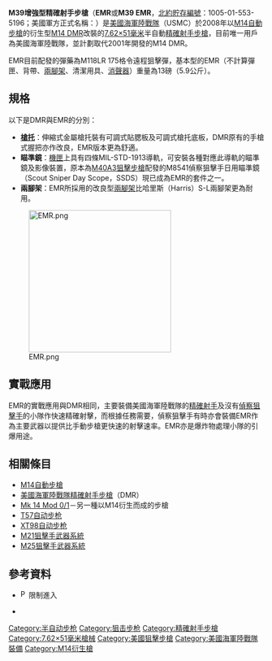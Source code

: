 {{noteTA
|G1=軍事
|G2=長度單位
|G3=Firearms
}}
{{Infobox Weapon
|is_ranged=yes
|name= M39增強型精確射手步槍<br />{{lang|en|M39 Enhanced Marksman Rifle}}<br />{{lang|en|EMR}}
|image= File:USMC-090417-M-4595B-185.jpg
|image_size= 300px
|caption= M39 EMR的說明圖片
|origin={{flagcountry|United States}}
|type= [[狙擊步槍|狙擊步槍]]／[[精確射手步槍|精確射手步槍]]
|designer=
|used_by=[[美國海軍陸戰隊|美國海軍陸戰隊]]
|design_date=
|service= 2008年－
|wars= [[阿富汗戰爭_(2001年)|2001年阿富汗戰爭]]<br/>[[伊拉克戰爭|伊拉克戰爭]]
|cartridge= [[7.62×51mm_NATO|7.62×51毫米NATO]]
|caliber= 7.62毫米（.308寸）
|part_length= 559毫米（22寸）
|action=  [[氣動式|長行程導氣式活塞]]、[[轉拴式槍栓|轉拴式槍栓]]
|mode= 半自動
|unit_cost= [[美元|$]]3,930.17
|manufacturer= 由[[美國海軍陸戰隊|美國海軍陸戰隊]]改裝
|velocity= 865米／每秒（2,837尺／每秒）
|range= 770米（850碼）
|maximum_range= 3,725米（4,075碼）
|weight= 7.5公斤（16.5磅）
|length= 1,120毫米（44.2寸）
|feed= 5、10、20發可拆式[[彈匣|彈匣]]<br/>[[C-Mag彈鼓|C-Mag彈鼓]]
|sights= M14式[[機械瞄具|機械瞄具]]<br/>光學[[瞄準鏡|瞄準鏡]]
|}}
'''M39增強型精確射手步槍'''（'''EMR'''或'''M39 EMR'''，[[北約貯存編號|北約貯存編號]]：1005-01-553-5196；美國軍方正式名稱：'''{{lang|en|Rifle, 7.62 MM, M39 Enhanced Marksman Rifle (EMR)}}'''）是[[美國海軍陸戰隊|美國海軍陸戰隊]]（USMC）於2008年以[[M14自動步槍|M14自動步槍]]的衍生型[[美國海軍陸戰隊精確射手步槍|M14 DMR]]改裝的[[7.62×51mm_NATO|7.62×51毫米]]半自動[[精確射手步槍|精確射手步槍]]，目前唯一用戶為美國海軍陸戰隊，並計劃取代2001年開發的M14 DMR。

EMR目前配發的彈藥為M118LR 175格令遠程狙擊彈，基本型的EMR（不計算彈匣、背帶、[[兩腳架|兩腳架]]、清潔用具、[[消聲器|消聲器]]）重量為13磅（5.9公斤）。

== 規格 ==
以下是DMR與EMR的分別：
* '''[[槍托|槍托]]'''：伸縮式金屬槍托裝有可調式貼腮板及可調式槍托底板，DMR原有的手槍式握把亦作改良，EMR版本更為舒適。
* '''瞄準鏡'''：[[機匣|機匣]]上具有四條MIL-STD-1913導軌，可安裝各種對應此導軌的瞄準鏡及影像裝置，原本為[[M40狙擊步槍|M40A3狙擊步槍]]配發的M8541偵察狙擊手日用瞄準鏡（Scout Sniper Day Scope，SSDS）現已成為EMR的套件之一。
* '''兩腳架'''：EMR所採用的改良型[[兩腳架|兩腳架]]比哈里斯（Harris）S-L兩腳架更為耐用。
[[File:EMR.png|280px]]

== 實戰應用 ==
EMR的實戰應用與DMR相同，主要裝備美國海軍陸戰隊的[[精確射手|精確射手]]及沒有[[偵察狙擊手|偵察狙擊手]]的小隊作快速精確射擊，而根據任務需要，偵察狙擊手有時亦會裝備EMR作為主要武器以提供比手動步槍更快速的射擊速率。EMR亦是爆炸物處理小隊的引爆用途。

== 相關條目 ==
* [[M14自動步槍|M14自動步槍]]
* [[美國海軍陸戰隊精確射手步槍|美國海軍陸戰隊精確射手步槍]]（DMR）
* [[Mk_14增強型戰鬥步槍|Mk 14 Mod 0/1]]－另一種以M14衍生而成的步槍
* [[57式步枪|T57自动步枪]]
* [[XT98自动步枪|XT98自动步枪]]
* [[M21狙擊手武器系統|M21狙擊手武器系統]]
* [[M25狙擊手武器系統|M25狙擊手武器系統]]

== 參考資料 ==
<div class="references-small">
<references />
* {{cite book|title=TM 11473A-OR/1A|publisher=美國海軍陸戰隊|date=2008年3月|volume=PCN 184 114730 00|url=https://pubs.ala.usmc.mil/pubs2/18411473000.pdf|accessdate=2008年10月3日|language=en}}{{dead link|date=2017年11月 |bot=InternetArchiveBot |fix-attempted=yes }} [[File:Padlock.svg|16px]]限制進入
* {{cite book|title=Fielding Plan for the RIFLE, 7.62 MM, M39 ENHANCED MARKSMAN RIFLE (EMR)|publisher=美國海軍陸戰隊|language=en|accessdate=2008年10月3日}}
</div>

{{ModernUSInfWeaponsNav}}

[[Category:半自动步枪|Category:半自动步枪]]
[[Category:狙击步枪|Category:狙击步枪]]
[[Category:精確射手步槍|Category:精確射手步槍]]
[[Category:7.62×51毫米槍械|Category:7.62×51毫米槍械]]
[[Category:美國狙擊步槍|Category:美國狙擊步槍]]
[[Category:美國海軍陸戰隊裝備|Category:美國海軍陸戰隊裝備]]
[[Category:M14衍生槍|Category:M14衍生槍]]